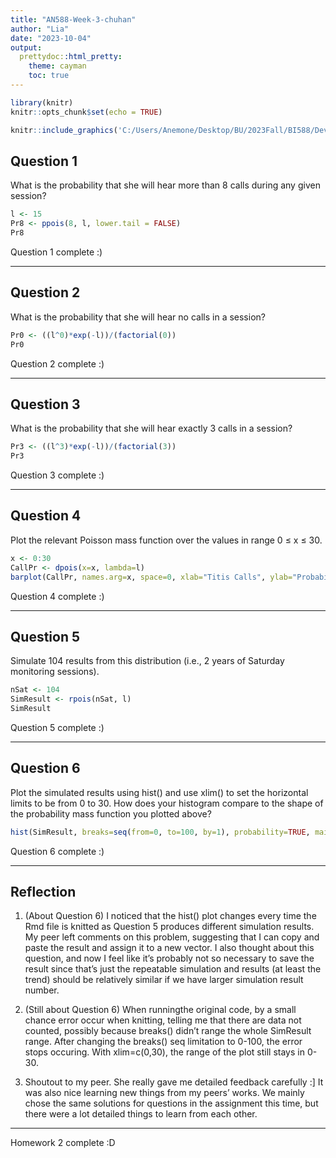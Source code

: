 ```yaml
---
title: "AN588-Week-3-chuhan"
author: "Lia"
date: "2023-10-04"
output:
  prettydoc::html_pretty:
    theme: cayman
    toc: true
---
```


```r
library(knitr)
knitr::opts_chunk$set(echo = TRUE)
```

```r
knitr::include_graphics('C:/Users/Anemone/Desktop/BU/2023Fall/BI588/Development/Homework2/AN588-Week-3-chuhan/Titi.jpg')
```

## Question 1

What is the probability that she will hear more than 8 calls during any given session? 

```r
l <- 15
Pr8 <- ppois(8, l, lower.tail = FALSE)
Pr8
```

Question 1 complete :)

***

## Question 2

What is the probability that she will hear no calls in a session? 
```r
Pr0 <- ((l^0)*exp(-l))/(factorial(0))
Pr0
```

Question 2 complete :)

***

## Question 3

What is the probability that she will hear exactly 3 calls in a session? 

```r
Pr3 <- ((l^3)*exp(-l))/(factorial(3))
Pr3
```

Question 3 complete :)

***

## Question 4

Plot the relevant Poisson mass function over the values in range 0 ≤ x ≤ 30.

```r
x <- 0:30
CallPr <- dpois(x=x, lambda=l)
barplot(CallPr, names.arg=x, space=0, xlab="Titis Calls", ylab="Probability of Call Number", main="Probability Mass Function of Titis Calls")
```

Question 4 complete :)

***

## Question 5

Simulate 104 results from this distribution (i.e., 2 years of Saturday monitoring sessions).

```r
nSat <- 104
SimResult <- rpois(nSat, l)
SimResult
```

Question 5 complete :)

***

## Question 6

Plot the simulated results using hist() and use xlim() to set the horizontal limits to be from 0 to 30. How does your histogram compare to the shape of the probability mass function you plotted above?

```r
hist(SimResult, breaks=seq(from=0, to=100, by=1), probability=TRUE, main="Titis Call 2 Year Simulation", xlab="Number of Calls", ylab = "Probability of Call Number", xlim=c(0,30))
```

Question 6 complete :)

***

## Reflection

1. (About Question 6) I noticed that the hist() plot changes every time the Rmd file is knitted as Question 5 produces different simulation results. My peer left comments on this problem, suggesting that I can copy and paste the result and assign it to a new vector. I also thought about this question, and now I feel like it's probably not so necessary to save the result since that's just the repeatable simulation and results (at least the trend) should be relatively similar if we have larger simulation result number. 

2. (Still about Question 6) When runningthe original code, by a small chance error occur when knitting, telling me that there are data not counted, possibly because breaks() didn't range the whole SimResult range. After changing the breaks() seq limitation to 0-100, the error stops occuring. With xlim=c(0,30), the range of the plot still stays in 0-30. 

3. Shoutout to my peer. She really gave me detailed feedback carefully :] It was also nice learning new things from my peers' works. We mainly chose the same solutions for questions in the assignment this time, but there were a lot detailed things to learn from each other. 

***

Homework 2 complete :D